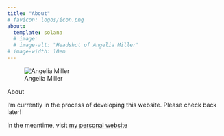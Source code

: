 ```yaml
---
title: "About"
# favicon: logos/icon.png
about:
  template: solana
  # image: 
  # image-alt: "Headshot of Angelia Miller"
# image-width: 10em
---
```


![Angelia Miller](images/headshot.jpg){fig-align="left"}

About

I'm currently in the process of developing this website. Please check back later!

In the meantime, visit [my personal website](https://angeliamiller.github.io)
